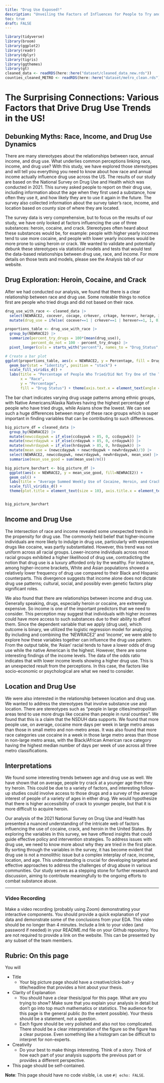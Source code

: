 ```yaml
---
title: "Drug Use Exposed!"
description: "Unveiling the Factors of Influences for People to Try and Use Drugs"
toc: true
draft: FALSE
---
```


```r

library(tidyverse)
library(broom)
library(ggplot2)
library(readr)
library(dplyr)
library(tigris)
library(ggthemes)
library(gt)
cleaned_data <- readRDS(here::here("dataset/cleaned_data_new.rds"))
counties_cleaned_METRO <- readRDS(here::here("dataset/metro_clean.rds"))
```

# The Surprising Connections: Various Factors that Drive Drug Use Trends in the US!

## Debunking Myths: Race, Income, and Drug Use Dynamics

There are many stereotypes about the relationships between race, annual income, and drug use. What underlies common perceptions linking race, income, and drug use? With this study, we have explored those stereotypes and will tell you everything you need to know about how race and annual income actually influence drug use across the US. The results of our study are based on the National Survey on Drug Use and Health which was conducted in 2021. This survey asked people to report on their drug use, including information about the age when they first used a substance, how often they use it, and how likely they are to use it again in the future. The survey also collected information about the survey taker’s race, income, and location based on county size of where they are located.

The survey data is very comprehensive, but to focus on the results of our study, we have only looked at factors influencing the use of three substances: heroin, cocaine, and crack. Stereotypes often heard about these substances would be, for example: people with higher yearly incomes tend to use more cocaine, and people with lower yearly incomes would be more prone to using heroin or crack. We wanted to validate and potentially debunk these stereotypes via statistical models and tests that would test the data-based relationships between drug use, race, and income. For more details on those tests and models, please see the Analysis tab of our website. 

## Drug Exploration: Heroin, Cocaine, and Crack
After we had conducted our analysis, we found that there is a clear relationship between race and drug use. Some noteable things to notice first are people who tried drugs and did not based on their race.

```r
drug_use_with_race <- cleaned_data |>
  select(NEWRACE2, cocever, cocage, crkever, crkage, herever, herage, income, COUTYP4) |>
  mutate(drug_use = ifelse( cocever==1 | crkever==1 | herever==1, 1, 0))

proportions_table <- drug_use_with_race |>
  group_by(NEWRACE2) |>
  summarize(percent_try_drugs = 100*(mean(drug_use)),
            percent_do_not = 100 - percent_try_drugs) |>
  pivot_longer(cols = starts_with("percent"), names_to = "Drug_Status", values_to = "Percentage")

# Create a bar plot 
ggplot(proportions_table, aes(x = NEWRACE2, y = Percentage, fill = Drug_Status)) +
  geom_bar(stat = "identity", position = "stack") +
  scale_fill_viridis_d() +  
  labs(title = "Percentage of People Who Tried/Did Not Try One of the Three Drugs by Race",
       x = "Race",
       y = "Percentage",
       fill = "Drug Status") + theme(axis.text.x = element_text(angle = 90, size = 9))
```

The bar chart indicates varying drug usage patterns among ethnic groups, with Native Americans/Alaska Natives having the highest percentage of people who have tried drugs, while Asians show the lowest. We can see such a huge differences between many of these race groups which is super important in finding variables that can be contributing to such differences. 

```r
big_picture_df = cleaned_data |> 
  group_by(NEWRACE2) |> 
  mutate(newccdaypwk = if_else(ccdaypwk > 85, 0, ccdaypwk)) |> 
  mutate(newcrdaypwk = if_else(crdaypwk > 85, 0, crdaypwk)) |> 
  mutate(newhrdaypwk = if_else(hrdaypwk > 85, 0, hrdaypwk)) |> 
  mutate(mean_use = (newccdaypwk + newcrdaypwk + newhrdaypwk)/3) |> 
  select(NEWRACE2, newccdaypwk, newcrdaypwk, newhrdaypwk, mean_use) |> 
  summarise(mean_use_good = sum(mean_use)/n())

big_picture_barchart <- big_picture_df |> 
  ggplot(aes(x = NEWRACE2, y = mean_use_good, fill=NEWRACE2)) + 
  geom_col() + 
  labs(title = "Average Summed Weekly Use of Cocaine, Heroin, and Crack across 58,034 NSDUH Survey Respondents", x = "Respondent Race", y = "Average use (number of days per week)") + 
  scale_fill_viridis_d() +  
  theme(plot.title = element_text(size = 10), axis.title.x = element_text(size = 9), axis.title.y = element_text(size = 9), axis.text.x = element_text(angle = 15), axis.text.y = element_text(size = 7))


big_picture_barchart
```


## Income and Drug Use
The intersection of race and income revealed some unexpected trends in the propensity for drug use. The commonly held belief that higher-income individuals are more likely to indulge in drug use, particularly with expensive drugs like cocaine, was partly substantiated. However, this trend was not uniform across all racial groups. Lower-income individuals across most racial groups exhibited a higher likelihood of drug use, contradicting the notion that drug use is a luxury afforded only by the wealthy. For instance, among higher-income brackets, White and Asian populations showed a relatively lower frequency of drug use compared to their Black and Hispanic counterparts. This divergence suggests that income alone does not dictate drug use patterns; cultural, social, and possibly even genetic factors play significant roles.

We also found that there are relationships between income and drug use. Generally speaking, drugs, especially heroin or cocaine, are extremely expensive. So income is one of the important predictors that we need to consider. This perception may suggest that individuals with higher incomes could have more access to such substances due to their ability to afford them. Since the dependent variable that we apply (drug use), which outcome is binary, we utilized the logistic regression model for analyzing. By including and combining the ‘NEWRACE2’ and ‘income’, we were able to explore how these variables together can influence the drug use pattern. From the output table, the ‘Asian’ racial tends to have a lower odds of drug use while the native American is the highest. However, there are some interesting findings of the income levels. The data of the odds ratio indicates that with lower income levels showing a higher drug use. This is an unexpected result from the perceptions. In this case, the factors like socio-economic or psychological are what we need to consider. 

## Location and Drug Use
We were also interested in the relationship between location and drug use. We wanted to address the stereotypes that involve substance use and location. There are stereotypes such as “people in large cities/metropolitan areas tend to use more drugs like cocaine than people in rural counties”. We found that this is a claim that the NSDUH data supports. We found that more people use, on average, cocaine more days per week in large metro areas than those in small metro and non-metro areas. It was also found that more race categories use cocaine in a week in those large metro areas than those in non-large metro areas, with the Black/African American race category having the highest median number of days per week of use across all three metro classifications.

## Interpretations
We found some interesting trends between age and drug use as well. We have shown that on average, people try crack at a younger age then they try heroin. This could be due to a variety of factors, and interesting follow-up studies could involve access to those drugs and a survey of the average interest of people of a variety of ages in either drug. We would hypothesize that there is higher accessibility of crack to younger people, but that it is more difficult to acquire heroin. 

Our analysis of the 2021 National Survey on Drug Use and Health has presented a nuanced understanding of the intricate web of factors influencing the use of cocaine, crack, and heroin in the United States. By exploring the variables in this survey, we have offered insights that could guide effective policy and intervention strategies. To address issues with drug use, we need to know more about why they are tried in the first place. By sorting through the variables in the survey, it has become evident that drug use is not a monolithic issue but a complex interplay of race, income, location, and age. This understanding is crucial for developing targeted and effective approaches to address the challenges of drug abuse in various communities. Our study serves as a stepping stone for further research and discussion, aiming to contribute meaningfully to the ongoing efforts to combat substance abuse.


---

### Video Recording

Make a video recording (probably using Zoom) demonstrating your interactive components.
You should provide a quick explanation of your data and demonstrate some of the conclusions from your EDA.
This video should be no longer than 4 minutes.
Include a link to your video (and password if needed) in your README.md file on your Github repository. You are not required to provide a link on the website.
This can be presented by any subset of the team members.

## Rubric: On this page


You will



* Title
  * Your big picture page should have a creative/click-bait-y title/headline that provides a hint about your thesis.
* Clarity of Explanation
  * You should have a clear thesis/goal for this page. What are you trying to show? Make sure that you explain your analysis in detail but don't go into top much mathematics or statistics. The audience for this page is the general public (to the extent possible). Your thesis should be a statement, not a question.
  * Each figure should be very polished and also not too complicated. There should be a clear interpretation of the figure so the figure has a clear purpose. Even something like a histogram can be difficult to interpret for non-experts.
* Creativity
  * Do your best to make things interesting. Think of a story. Think of how each part of your analysis supports the previous part or provides a different perspective.
* This page should be self-contained.
  
**Note**: This page should have no code visible, i.e. use `#| echo: FALSE`.  

